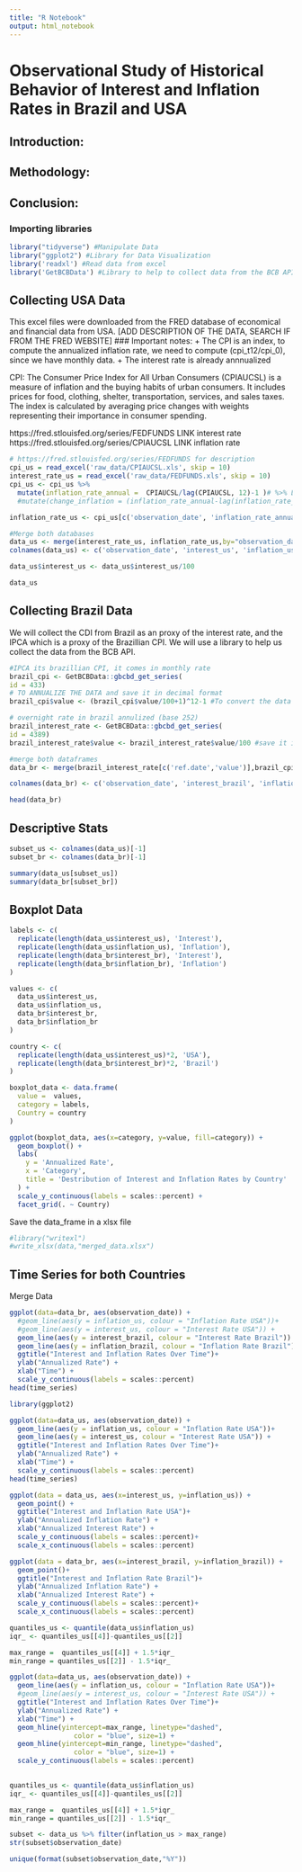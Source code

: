 ```yaml
---
title: "R Notebook"
output: html_notebook
---
```


# Observational Study of Historical Behavior of Interest and Inflation Rates in Brazil and USA

## Introduction:

## Methodology:

## Conclusion:

### Importing libraries
```r
library("tidyverse") #Manipulate Data
library("ggplot2") #Library for Data Visualization
library('readxl') #Read data from excel
library('GetBCBData') #Library to help to collect data from the BCB API (Central Bank of Brazil)
```
## Collecting USA Data

This excel files were downloaded from the FRED database of economical and financial data from USA.
[ADD DESCRIPTION OF THE DATA, SEARCH IF FROM THE FRED WEBSITE]
### Important notes:
+ The CPI is an index, to compute the annualized inflation rate, we need to compute (cpi_t12/cpi_0), since we have monthly data.
+ The interest rate is already annnualized

CPI: The Consumer Price Index for All Urban Consumers (CPIAUCSL) is a measure of inflation and the buying habits of urban consumers. It includes prices for food, clothing, shelter, transportation, services, and sales taxes. The index is calculated by averaging price changes with weights representing their importance in consumer spending. 


https://fred.stlouisfed.org/series/FEDFUNDS LINK interest rate
https://fred.stlouisfed.org/series/CPIAUCSL LINK inflation rate
```r
# https://fred.stlouisfed.org/series/FEDFUNDS for description
cpi_us = read_excel('raw_data/CPIAUCSL.xls', skip = 10)
interest_rate_us = read_excel('raw_data/FEDFUNDS.xls', skip = 10)
cpi_us <- cpi_us %>%
  mutate(inflation_rate_annual =  CPIAUCSL/lag(CPIAUCSL, 12)-1 )# %>% LATER WHEN WE DECIDE TO COMPUTE THE CHANGE
  #mutate(change_inflation = (inflation_rate_annual-lag(inflation_rate_annual)))

inflation_rate_us <- cpi_us[c('observation_date', 'inflation_rate_annual')]

#Merge both databases
data_us <- merge(interest_rate_us, inflation_rate_us,by="observation_date")
colnames(data_us) <- c('observation_date', 'interest_us', 'inflation_us')

data_us$interest_us <- data_us$interest_us/100

data_us
```

## Collecting Brazil Data
We will collect the CDI from Brazil as an proxy of the interest rate, and the IPCA which is a proxy of the Brazillian CPI. We will use a library to help us collect the data from the BCB API.
```r

#IPCA its brazillian CPI, it comes in monthly rate
brazil_cpi <- GetBCBData::gbcbd_get_series(
id = 433)
# TO ANNUALIZE THE DATA and save it in decimal format
brazil_cpi$value <- (brazil_cpi$value/100+1)^12-1 #To convert the data into annualized IPCA

# overnight rate in brazil annulized (base 252)
brazil_interest_rate <- GetBCBData::gbcbd_get_series(
id = 4389)
brazil_interest_rate$value <- brazil_interest_rate$value/100 #save it in decimal format

#merge both dataframes
data_br <- merge(brazil_interest_rate[c('ref.date','value')],brazil_cpi[c('ref.date','value')],by="ref.date")

colnames(data_br) <- c('observation_date', 'interest_brazil', 'inflation_brazil')

head(data_br)
```

## Descriptive Stats

```r
subset_us <- colnames(data_us)[-1]
subset_br <- colnames(data_br)[-1]

summary(data_us[subset_us])
summary(data_br[subset_br])
```
## Boxplot Data
```r
labels <- c(
  replicate(length(data_us$interest_us), 'Interest'),
  replicate(length(data_us$inflation_us), 'Inflation'),
  replicate(length(data_br$interest_br), 'Interest'),
  replicate(length(data_br$inflation_br), 'Inflation')
)

values <- c(
  data_us$interest_us, 
  data_us$inflation_us,
  data_br$interest_br,
  data_br$inflation_br
)

country <- c(
  replicate(length(data_us$interest_us)*2, 'USA'),
  replicate(length(data_br$interest_br)*2, 'Brazil')
)

boxplot_data <- data.frame(
  value =  values,
  category = labels,
  Country = country
)

ggplot(boxplot_data, aes(x=category, y=value, fill=category)) +
  geom_boxplot() + 
  labs(
    y = 'Annualized Rate',
    x = 'Category',
    title = 'Destribution of Interest and Inflation Rates by Country'
  ) +
  scale_y_continuous(labels = scales::percent) +
  facet_grid(. ~ Country)
```

Save the data_frame in a xlsx file
```r
#library("writexl")
#write_xlsx(data,"merged_data.xlsx")
```

## Time Series for both Countries

Merge Data
```r

ggplot(data=data_br, aes(observation_date)) +
  #geom_line(aes(y = inflation_us, colour = "Inflation Rate USA"))+
  #geom_line(aes(y = interest_us, colour = "Interest Rate USA")) +
  geom_line(aes(y = interest_brazil, colour = "Interest Rate Brazil")) +
  geom_line(aes(y = inflation_brazil, colour = "Inflation Rate Brazil"))+
  ggtitle("Interest and Inflation Rates Over Time")+
  ylab("Annualized Rate") +
  xlab("Time") +
  scale_y_continuous(labels = scales::percent)
head(time_series)
```


```r
library(ggplot2)

ggplot(data=data_us, aes(observation_date)) +
  geom_line(aes(y = inflation_us, colour = "Inflation Rate USA"))+
  geom_line(aes(y = interest_us, colour = "Interest Rate USA")) +
  ggtitle("Interest and Inflation Rates Over Time")+
  ylab("Annualized Rate") +
  xlab("Time") +
  scale_y_continuous(labels = scales::percent)
head(time_series)
```

```r
ggplot(data = data_us, aes(x=interest_us, y=inflation_us)) +
  geom_point() +
  ggtitle("Interest and Inflation Rate USA")+
  ylab("Annualized Inflation Rate") +
  xlab("Annualized Interest Rate") +
  scale_y_continuous(labels = scales::percent)+
  scale_x_continuous(labels = scales::percent)

```


```r
ggplot(data = data_br, aes(x=interest_brazil, y=inflation_brazil)) +
  geom_point()+
  ggtitle("Interest and Inflation Rate Brazil")+
  ylab("Annualized Inflation Rate") +
  xlab("Annualized Interest Rate") +
  scale_y_continuous(labels = scales::percent)+
  scale_x_continuous(labels = scales::percent)


```
```r
quantiles_us <- quantile(data_us$inflation_us)
iqr_ <- quantiles_us[[4]]-quantiles_us[[2]]

max_range =  quantiles_us[[4]] + 1.5*iqr_
min_range = quantiles_us[[2]] - 1.5*iqr_

ggplot(data=data_us, aes(observation_date)) +
  geom_line(aes(y = inflation_us, colour = "Inflation Rate USA"))+
  #geom_line(aes(y = interest_us, colour = "Interest Rate USA")) +
  ggtitle("Interest and Inflation Rates Over Time")+
  ylab("Annualized Rate") +
  xlab("Time") +
  geom_hline(yintercept=max_range, linetype="dashed", 
                color = "blue", size=1) +
  geom_hline(yintercept=min_range, linetype="dashed", 
                color = "blue", size=1) +
  scale_y_continuous(labels = scales::percent) 
 


```

```r
quantiles_us <- quantile(data_us$inflation_us)
iqr_ <- quantiles_us[[4]]-quantiles_us[[2]]

max_range =  quantiles_us[[4]] + 1.5*iqr_
min_range = quantiles_us[[2]] - 1.5*iqr_

subset <- data_us %>% filter(inflation_us > max_range)
str(subset$observation_date)

unique(format(subset$observation_date,"%Y"))
```

